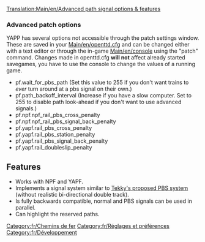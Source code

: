 [[Translation:Main/en/Advanced path signal options & features]]
===Advanced patch options===
YAPP has several options not accessible through the patch settings window. These are saved in your [[Main/en/openttd.cfg]] and
can be changed either with a text editor or through the in-game [[Main/en/console]] using the "patch" command. Changes made in openttd.cfg '''will not''' affect
already started savegames, you have to use the console to change the values of a running game.
* pf.wait_for_pbs_path (Set this value to 255 if you don't want trains to ''ever'' turn around at a pbs signal on their own.)
* pf.path_backoff_interval (Increase if you have a slow computer. Set to 255 to disable path look-ahead if you don't want to use advanced signals.)
* pf.npf.npf_rail_pbs_cross_penalty
* pf.npf.npf_rail_pbs_signal_back_penalty
* pf.yapf.rail_pbs_cross_penalty
* pf.yapf.rail_pbs_station_penalty
* pf.yapf.rail_pbs_signal_back_penalty
* pf.yapf.rail_doubleslip_penalty

==Features==
* Works with NPF and YAPF.
* Implements a signal system similar to [[Main/en/Realistic Path Based Signalling|Tekky's proposed PBS system]] (without realistic bi-directional double track).
* Is fully backwards compatible, normal and PBS signals can be used in parallel.
* Can highlight the reserved paths.


[[Category:fr/Chemins de fer]]
[[Category:fr/Réglages et préférences]]
[[Category:fr/Développement]]